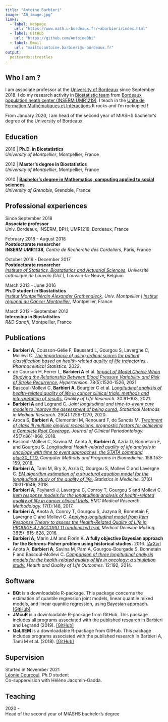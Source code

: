 ```yaml
---
title: "Antoine Barbieri"
image: "AB_image.jpg"
links:
  - label: Webpage
    url: "https://www.math.u-bordeaux.fr/~abarbieri/index.html"
  - label: GitHub
    url: "https://github.com/AntoineBbi"
  - label: Email
    url: "mailto:antoine.barbieri@u-bordeaux.fr"
output:
  postcards::trestles
---
```

 
## Who I am ?

I am associate professor at the [University of Bordeaux](https://www.u-bordeaux.fr/) since September 2018. I do my research activity in [Biostatistic team](https://www.bordeaux-population-health.center/les-equipes/biostatistique/) from [Bordeaux population heath center (INSERM UMR1219)](https://www.bordeaux-population-health.center/en/). 
I teach in the [Unité de Formation Mathématiques et Intéractions](https://math-interactions.u-bordeaux.fr/)
It rocks and I'm rockupied !

From January 2020, I am head of the second year of MIASHS bachelor's degree of the University of Bordeaux. 

## Education

2016 | **Ph.D. in Biostatistics**<br/>
*University of Montpellier*, Montpellier, France

2012 | **Master's degree in Biostatistics**<br/>
*University of Montpellier*, Montpellier, France

2010 | **[Bachelor's degree in Mathematics, computing applied to social sciences](https://formations.univ-grenoble-alpes.fr/fr/catalogue-2021/licence-XA/licence-mathematiques-et-informatique-appliquees-aux-sciences-humaines-et-sociales-miashs-IDIVNLE7.html)**<br/>
*University of Grenoble*, Grenoble, France

## Professional experiences

Since September 2018<br/>
**Associate professor**<br/>
Univ. Bordeaux, INSERM, BPH, UMR1219, Bordeaux, France

February 2018 - August 2018<br/>
**Postdoctorate researcher**<br/>
**INSERM UMR1138**, *Centre de Recherche des Cordeliers*, Paris, France

October 2016 - December 2017<br/>
**Postdoctorate researcher**<br/>
*[Institute of Statistics, Biostatistics and Actuarial Sciences](https://uclouvain.be/en/research-institutes/lidam/isba)*, *Université catholique de Louvain (UcL)*, Louvain-la-Neuve, Belgium

March 2013 - June 2016<br/>
**Ph.D student in Biostatistics **<br/>
*[Institut Montpelliérain Alexander Grothendieck](https://imag.edu.umontpellier.fr/), Univ. Montpellier | [Institut régional du Cancer Montpellier](https://www.icm.unicancer.fr/fr)*, Montpellier, France

March 2012 - September 2012<br/>
**Internship in Biostatistics **<br/>
*R&D Sanofi*, Montpellier, France


## Publications

* **Barbieri A**, Cousson-Gélie F, Baussard L, Gourgou S, Lavergne C, Mollevi C. *[The importance of using ordinal scores for patient classification based on health-related quality of life trajectories.](https://onlinelibrary.wiley.com/doi/full/10.1002/pst.2205)*. *Pharmaceutical Statistics.* 2022.
* de Courson H, Ferrer L, **Barbieri A** et al. *[Impact of Model Choice When Studying the Relationship Between Blood Pressure Variability and Risk of Stroke Recurrence.](https://www.ahajournals.org/doi/10.1161/HYPERTENSIONAHA.120.16807)* *Hypertension.* 78(5):1520-1526, 2021.
* Bascoul-Mollevi C, **Barbieri A**, Bourgier C et al. *[Longitudinal analysis of health-related quality of life in cancer clinical trials: methods and interpretation of results.](https://link.springer.com/article/10.1007/s11136-020-02605-3)* *Quality of Life Research.* 30:91–103, 2021.
* **Barbieri A** and Legrand C. *[Joint longitudinal and time-to-event cure models to improve the assessment of being cured.](https://journals.sagepub.com/doi/10.1177/0962280219853599)* *Statistical Methods in Medical Research.* 29(4):1256-1270, 2020.
* Aroca S, **Barbieri A**, Clementini M, Renouard F, de Sanctis M. *[Treatment of class III multiple gingival recessions: prognostic factors for achieving a Complete Root Coverage.](https://onlinelibrary.wiley.com/doi/abs/10.1111/jcpe.12923)* *Journal of Clinical Periodontology.* 45(7):861-868, 2018.
* Bascoul-Mollevi C, Savina M, Anota A, **Barbieri A**, Azria D, Bonnetain F, and Gourgou S. *[Longitudinal Health-related quality of life analysis in oncology with time to event approaches, the STATA command qlqc30_TTD.](https://www.sciencedirect.com/science/article/pii/S0169260717301049)* *Computer Methods and Programs in Biomedicine.* 158:153-159, 2018.
* **Barbieri A**, Tami M, Bry X, Azria D, Gourgou S, Mollevi C and Lavergne C. *[EM algorithm estimation of a structural equation model for the longitudinal study of the quality of life.](https://onlinelibrary.wiley.com/doi/10.1002/sim.7557)* *Statistics in Medicine.* 37(6) :1031-1046, 2018.
* **Barbieri A**, Peyhardi J, Lavergne C, Conroy T, Gourgou S and Mollevi C. *[Item response models for the longitudinal analysis of health-related quality of life in cancer clinical trials.](https://bmcmedresmethodol.biomedcentral.com/articles/10.1186/s12874-017-0410-9)* *BMC Medical Research Methodology.* 17(1):148, 2017.
* **Barbieri A**, Anota A, Conroy T, Gourgou S, Juzyna B, Bonnetain F, Lavergne C and Mollevi C. *[Applying longitudinal model from Item Response Theory to assess the Health-Related Quality of Life in PRODIGE 4 / ACCORD 11 randomized trial.](https://pubmed.ncbi.nlm.nih.gov/26683246/)* *Medical Decision Making.* 36(5) :615-628, 2016.
* **Barbieri A**, Marin J.M and Florin K. **A fully objective Bayesian approach for the Behrens-Fisher problem using historical studies.** 2016.
[[ArXiv]](https://pubmed.ncbi.nlm.nih.gov/26683246/)
* Anota A, **Barbieri A**, Savina M, Pam A, Gourgou-Bourgade S, Bonnetain F and Bascoul-Mollevi C. *[Comparison of three longitudinal analysis models for the health-related quality of life in oncology: a simulation study.](https://www.ncbi.nlm.nih.gov/pmc/articles/PMC4326524/)* *Health and Quality of Life Outcomes.* 12:192, 2014.

## Software

* **BQt** is a downloadable R-package. This package concerns the estimation of quantile regression joint models, linear quantile mixed models, and linear quantile regression, using Bayesian approach.
[[GitHub]](https://www.ahajournals.org/doi/10.1161/HYPERTENSIONAHA.120.16807)
* **JMcuR** is a downloadable R-package from GitHub. This package includes all programs associated with the published research in Barbieri and Legrand (2019).
[[GitHub]](https://www.ahajournals.org/doi/10.1161/HYPERTENSIONAHA.120.16807)
* **QoLSEM** is a downloadable R-package from GitHub. This package includes programs associated with the published research in Barbieri A, Tami M et al. (2018).
[[GitHub]](https://www.ahajournals.org/doi/10.1161/HYPERTENSIONAHA.120.16807)

## Supervision

Started in November 2021<br/>
[Léonie Courcoul](https://leoniecourcoul.netlify.app/), *Ph.D* student<br/> Co-suppervision with Hélène Jacqmin-Gadda.

## Teaching

2020 - <br/>
Head of the second year of MIASHS bachelor's degree

